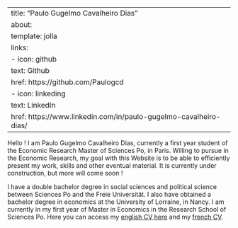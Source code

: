 
---
title: "Paulo Gugelmo Cavalheiro Dias"
about:
  template: jolla
  links:
    - icon: github
      text: Github
      href: https://github.com/Paulogcd 
    - icon: linkeding
      text: LinkedIn
      href: https://www.linkedin.com/in/paulo-gugelmo-cavalheiro-dias/
---

Hello ! I am Paulo Gugelmo Cavalheiro Dias, currently a first year student of the Economic Research Master of Sciences Po, in Paris. Willing to pursue in the Economic Research, my goal with this Website is to be able to efficiently present my work, skills and other eventual material. It is currently under construction, but more will come soon !

I have a double bachelor degree in social sciences and political science between Sciences Po and the Freie Universität. I also have obtained a bachelor degree in economics at the University of Lorraine, in Nancy. I am currently in my first year of Master in Economics in the Research School of Sciences Po.
Here you can access my [english CV here](./Resources/CV.pdf) and my [french CV](https://drive.google.com/file/d/1AE7E0NJt9-TIcJDALjHm2GugmjieeYi-/view).

